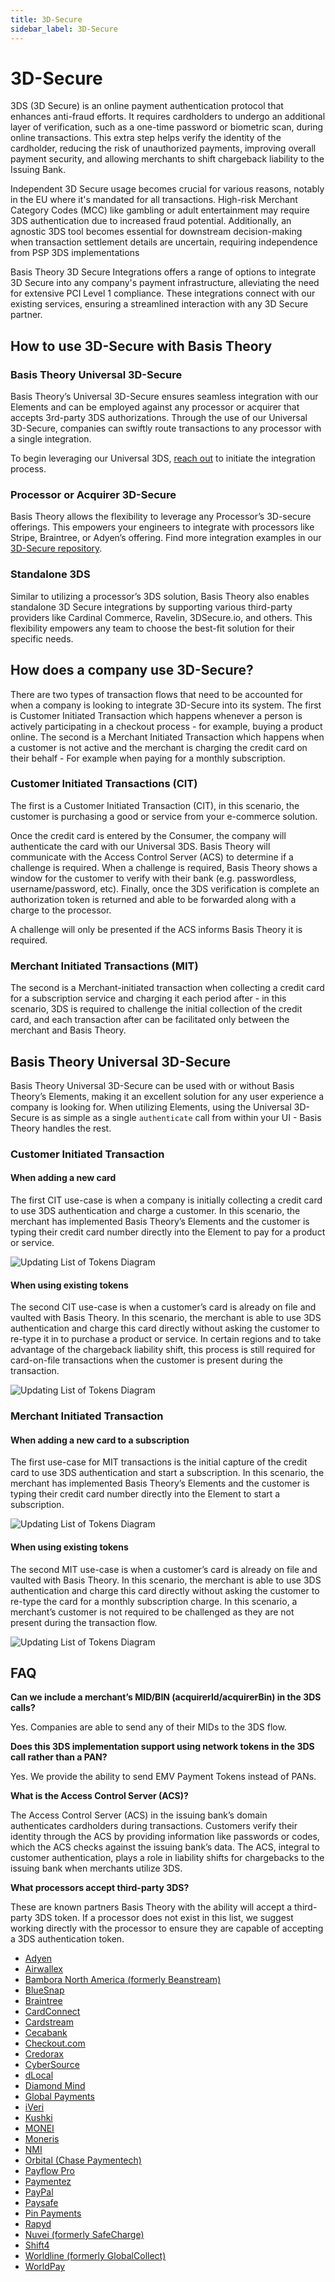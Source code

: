```yaml
---
title: 3D-Secure
sidebar_label: 3D-Secure
---
```


# 3D-Secure

3DS (3D Secure) is an online payment authentication protocol that enhances anti-fraud efforts. It requires cardholders to undergo an additional layer of verification, such as a one-time password or biometric scan, during online transactions. This extra step helps verify the identity of the cardholder, reducing the risk of unauthorized payments, improving overall payment security, and allowing merchants to shift chargeback liability to the Issuing Bank.

Independent 3D Secure usage becomes crucial for various reasons, notably in the EU where it's mandated for all transactions. High-risk Merchant Category Codes (MCC) like gambling or adult entertainment may require 3DS authentication due to increased fraud potential. Additionally, an agnostic 3DS tool becomes essential for downstream decision-making when transaction settlement details are uncertain, requiring independence from PSP 3DS implementations

Basis Theory 3D Secure Integrations offers a range of options to integrate 3D Secure into any company's payment infrastructure, alleviating the need for extensive PCI Level 1 compliance. These integrations connect with our existing services, ensuring a streamlined interaction with any 3D Secure partner.

## How to use 3D-Secure with Basis Theory

### **Basis Theory Universal 3D-Secure**

Basis Theory’s Universal 3D-Secure ensures seamless integration with our Elements and can be employed against any processor or acquirer that accepts 3rd-party 3DS authorizations. Through the use of our Universal 3D-Secure, companies can swiftly route transactions to any processor with a single integration.

To begin leveraging our Universal 3DS, [reach out](https://www.basistheory.com/contact) to initiate the integration process.

### **Processor or Acquirer 3D-Secure**

Basis Theory allows the flexibility to leverage any Processor’s 3D-secure offerings. This empowers your engineers to integrate with processors like Stripe, Braintree, or Adyen’s offering. Find more integration examples in our [3D-Secure repository](https://github.com/Basis-Theory-Labs/3ds-examples).

### **Standalone 3DS**

Similar to utilizing a processor’s 3DS solution, Basis Theory also enables standalone 3D Secure integrations by supporting various third-party providers like Cardinal Commerce, Ravelin, 3DSecure.io, and others. This flexibility empowers any team to choose the best-fit solution for their specific needs.

## How does a company use 3D-Secure?

There are two types of transaction flows that need to be accounted for when a company is looking to integrate 3D-Secure into its system. The first is Customer Initiated Transaction which happens whenever a person is actively participating in a checkout process - for example, buying a product online. The second is a Merchant Initiated Transaction which happens when a customer is not active and the merchant is charging the credit card on their behalf - For example when paying for a monthly subscription.

### Customer Initiated Transactions (CIT)

The first is a Customer Initiated Transaction (CIT), in this scenario, the customer is purchasing a good or service from your e-commerce solution.

Once the credit card is entered by the Consumer, the company will authenticate the card with our Universal 3DS. Basis Theory will communicate with the Access Control Server (ACS) to determine if a challenge is required. When a challenge is required, Basis Theory shows a window for the customer to verify with their bank (e.g. passwordless, username/password, etc). Finally, once the 3DS verification is complete an authorization token is returned and able to be forwarded along with a charge to the processor.

<Alert>A challenge will only be presented if the ACS informs Basis Theory it is required.</Alert>

### Merchant Initiated Transactions (MIT)

The second is a Merchant-initiated transaction when collecting a credit card for a subscription service and charging it each period after - in this scenario, 3DS is required to challenge the initial collection of the credit card, and each transaction after can be facilitated only between the merchant and Basis Theory.

## Basis Theory Universal 3D-Secure <Enterprise />

Basis Theory Universal 3D-Secure can be used with or without Basis Theory’s Elements, making it an excellent solution for any user experience a company is looking for. When utilizing Elements, using the Universal 3D-Secure is as simple as a single `authenticate` call from within your UI - Basis Theory handles the rest.

### Customer Initiated Transaction

#### When adding a new card

The first CIT use-case is when a company is initially collecting a credit card to use 3DS authentication and charge a customer. In this scenario, the merchant has implemented Basis Theory’s Elements and the customer is typing their credit card number directly into the Element to pay for a product or service.

![Updating List of Tokens Diagram](/img/features/3d-secure/3d-secure-cit-new-card.png)

#### When using existing tokens

The second CIT use-case is when a customer’s card is already on file and vaulted with Basis Theory. In this scenario, the merchant is able to use 3DS authentication and charge this card directly without asking the customer to re-type it in to purchase a product or service. In certain regions and to take advantage of the chargeback liability shift, this process is still required for card-on-file transactions when the customer is present during the transaction.

![Updating List of Tokens Diagram](/img/features/3d-secure/3d-secure-cit-card-on-file.png)

### Merchant Initiated Transaction

#### When adding a new card to a subscription

The first use-case for MIT transactions is the initial capture of the credit card to use 3DS authentication and start a subscription. In this scenario, the merchant has implemented Basis Theory’s Elements and the customer is typing their credit card number directly into the Element to start a subscription.

![Updating List of Tokens Diagram](/img/features/3d-secure/3d-secure-mit-new-card.png)

#### When using existing tokens

The second MIT use-case is when a customer’s card is already on file and vaulted with Basis Theory. In this scenario, the merchant is able to use 3DS authentication and charge this card directly without asking the customer to re-type the card for a monthly subscription charge. In this scenario, a merchant’s customer is not required to be challenged as they are not present during the transaction flow.

![Updating List of Tokens Diagram](/img/features/3d-secure/3d-secure-mit-card-on-file.png)

## FAQ

**Can we include a merchant’s MID/BIN (acquirerId/acquirerBin) in the 3DS calls?**

Yes. Companies are able to send any of their MIDs to the 3DS flow.

**Does this 3DS implementation support using network tokens in the 3DS call rather than a PAN?**

Yes. We provide the ability to send EMV Payment Tokens instead of PANs.

**What is the Access Control Server (ACS)?**

The Access Control Server (ACS) in the issuing bank’s domain authenticates cardholders during transactions. Customers verify their identity through the ACS by providing information like passwords or codes, which the ACS checks against the issuing bank’s data. The ACS, integral to customer authentication, plays a role in liability shifts for chargebacks to the issuing bank when merchants utilize 3DS.

**What processors accept third-party 3DS?**

These are known partners Basis Theory with the ability will accept a third-party 3DS token. If a processor does not exist in this list, we suggest working directly with the processor to ensure they are capable of accepting a 3DS authentication token.

- [Adyen](https://www.adyen.com/)
- [Airwallex](https://www.airwallex.com/)
- [Bambora North America (formerly Beanstream)](https://www.bambora.com/)
- [BlueSnap](https://www.bluesnap.com/)
- [Braintree](https://www.braintreepayments.com/)
- [CardConnect](https://www.cardconnect.com/)
- [Cardstream](https://www.cardstream.com/)
- [Cecabank](https://www.cecabank.es/)
- [Checkout.com](https://www.checkout.com/)
- [Credorax](https://www.credorax.com/)
- [CyberSource](https://www.cybersource.com/)
- [dLocal](https://www.dlocal.com/)
- [Diamond Mind](https://www.diamondmindinc.com/)
- [Global Payments](https://www.globalpayments.com/en-gb)
- [iVeri](https://www.iveri.com/)
- [Kushki](https://www.kushkipagos.com/)
- [MONEI](https://www.monei.net/)
- [Moneris](https://www.moneris.com/)
- [NMI](https://www.nmi.com/)
- [Orbital (Chase Paymentech)](https://www.chasepaymentech.com/)
- [Payflow Pro](https://www.paypal.com/)
- [Paymentez](https://www.paymentez.com/)
- [PayPal](https://www.paypal.com/)
- [Paysafe](https://www.paysafe.com/)
- [Pin Payments](https://www.pinpayments.com/)
- [Rapyd](https://www.rapyd.net/)
- [Nuvei (formerly SafeCharge)](https://www.nuvei.com/)
- [Shift4](https://www.shift4.com/)
- [Worldline (formerly GlobalCollect)](https://www.worldline.com/)
- [WorldPay](https://www.worldpay.com/)
